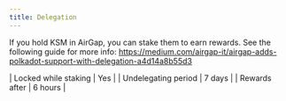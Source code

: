 ```yaml
---
title: Delegation
---
```


If you hold KSM in AirGap, you can stake them to earn rewards. See the following guide for more info: https://medium.com/airgap-it/airgap-adds-polkadot-support-with-delegation-a4d14a8b55d3

| Locked while staking | Yes |
| Undelegating period  | 7 days   |
| Rewards after        | 6 hours   |
